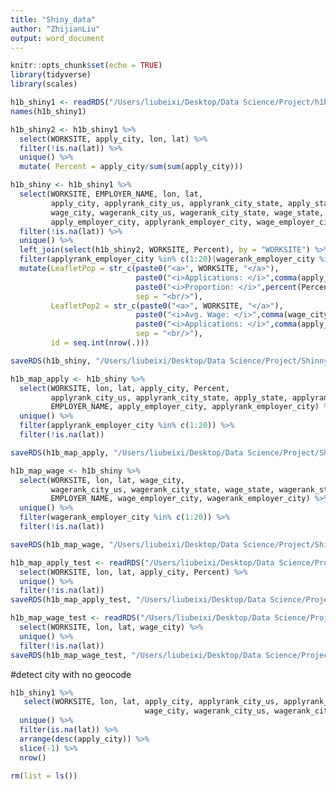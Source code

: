```yaml
---
title: "Shiny_data"
author: "ZhijianLiu"
output: word_document
---
```


```r
knitr::opts_chunk$set(echo = TRUE)
library(tidyverse)
library(scales)
```

```r
h1b_shiny1 <- readRDS("/Users/liubeixi/Desktop/Data Science/Project/h1b.rds")
names(h1b_shiny1)
```
```r
h1b_shiny2 <- h1b_shiny1 %>%
  select(WORKSITE, apply_city, lon, lat) %>%
  filter(!is.na(lat)) %>%
  unique() %>%
  mutate( Percent = apply_city/sum(sum(apply_city)))

h1b_shiny <- h1b_shiny1 %>%
  select(WORKSITE, EMPLOYER_NAME, lon, lat, 
         apply_city, applyrank_city_us, applyrank_city_state, apply_state, applyrank_state,
         wage_city, wagerank_city_us, wagerank_city_state, wage_state, wagerank_state,
         apply_employer_city, applyrank_employer_city, wage_employer_city, wagerank_employer_city) %>%
  filter(!is.na(lat)) %>%
  unique() %>%
  left_join(select(h1b_shiny2, WORKSITE, Percent), by = "WORKSITE") %>%
  filter(applyrank_employer_city %in% c(1:20)|wagerank_employer_city %in% c(1:20)) %>%
  mutate(LeafletPop = str_c(paste0("<a>", WORKSITE, "</a>"),
                            paste0("<i>Applications: </i>",comma(apply_city)),
                            paste0("<i>Proportion: </i>",percent(Percent)), 
                            sep = "<br/>"),
         LeafletPop2 = str_c(paste0("<a>", WORKSITE, "</a>"),
                            paste0("<i>Avg. Wage: </i>",comma(wage_city),"$"),
                            paste0("<i>Applications: </i>",comma(apply_city)),
                            sep = "<br/>"),
         id = seq.int(nrow(.)))

saveRDS(h1b_shiny, "/Users/liubeixi/Desktop/Data Science/Project/Shinny/H1B/data/h1b_shiny.rds")
```
```r
h1b_map_apply <- h1b_shiny %>%
  select(WORKSITE, lon, lat, apply_city, Percent,
         applyrank_city_us, applyrank_city_state, apply_state, applyrank_state,
         EMPLOYER_NAME, apply_employer_city, applyrank_employer_city) %>%
  unique() %>%
  filter(applyrank_employer_city %in% c(1:20)) %>%
  filter(!is.na(lat))

saveRDS(h1b_map_apply, "/Users/liubeixi/Desktop/Data Science/Project/Shinny/H1B/data/h1b_map_apply.rds")
```
```r
h1b_map_wage <- h1b_shiny %>%
  select(WORKSITE, lon, lat, wage_city, 
         wagerank_city_us, wagerank_city_state, wage_state, wagerank_state,
         EMPLOYER_NAME, wage_employer_city, wagerank_employer_city) %>%
  unique() %>%
  filter(wagerank_employer_city %in% c(1:20)) %>%
  filter(!is.na(lat))

saveRDS(h1b_map_wage, "/Users/liubeixi/Desktop/Data Science/Project/Shinny/H1B/data/h1b_map_wage.rds")
```
```r
h1b_map_apply_test <- readRDS("/Users/liubeixi/Desktop/Data Science/Project/Shinny/H1B/data/h1b_shiny.rds") %>%
  select(WORKSITE, lon, lat, apply_city, Percent) %>%
  unique() %>%
  filter(!is.na(lat))
saveRDS(h1b_map_apply_test, "/Users/liubeixi/Desktop/Data Science/Project/Shinny/H1B/data/h1b_map_apply_test.rds")
```
```r
h1b_map_wage_test <- readRDS("/Users/liubeixi/Desktop/Data Science/Project/Shinny/H1B/data/h1b_shiny.rds") %>%
  select(WORKSITE, lon, lat, wage_city) %>%
  unique() %>%
  filter(!is.na(lat))
saveRDS(h1b_map_wage_test, "/Users/liubeixi/Desktop/Data Science/Project/Shinny/H1B/data/h1b_map_wage_test.rds")
```
#detect city with no geocode
```r
h1b_shiny1 %>%
   select(WORKSITE, lon, lat, apply_city, applyrank_city_us, applyrank_city_state, apply_state, applyrank_state,
                              wage_city, wagerank_city_us, wagerank_city_state, wage_state, wagerank_state) %>%
  unique() %>%
  filter(is.na(lat)) %>%
  arrange(desc(apply_city)) %>%
  slice(-1) %>%
  nrow()

rm(list = ls())
```